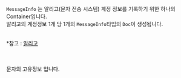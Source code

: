 
<Heading title="MessageInfo란?" />

`MessageInfo` 는 알리고(문자 전송 시스템) 계정 정보를 기록하기 위한 하나의 Container입니다. <br />
알리고의 계정정보 1개 당 1개의 `MessageInfo`타입의 `Doc`이 생성됩니다. <br /> <br />

\*참고 : [알리고](https://smartsms.aligo.in/)

<br />

<Heading title="SVCMessageInfo 컨테이너" type="doc" />
<Parameters title="데이터 형식" attributes={SVCMessageAttributes.root} />
<br />
<Heading title="LaundryMessage 문자" type="userData" />
문자의 고유정보 입니다.
<Parameters title="데이터 형식" attributes={SVCMessageAttributes.userData} />
<br />
